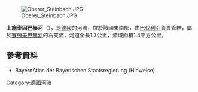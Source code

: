 {{Multiple issues|
{{Expand language|1=de|time=2020-08-29T03:31:15+00:00}}
{{Onesource|time=2020-08-29T03:31:15+00:00}}
}}
{{Coord|50|1|44.32|N|9|16|21.80|E|display=title}}
[[Image:Oberer_Steinbach.JPG|right]]

'''上施泰因巴赫河'''（{{lang-de|Oberer Steinbach}}），是[[德國|德國]]的河流，位於該國東南部，由[[巴伐利亞|巴伐利亞]]負責管轄，屬於[[賽勞夫巴赫河|賽勞夫巴赫河]]的右支流，河道全長1.3公里，流域面積1.4平方公里。

==參考資料==
* BayernAtlas der Bayerischen Staatsregierung (Hinweise)

{{Germany-geo-stub}}
[[Category:德國河流|Category:德國河流]]
